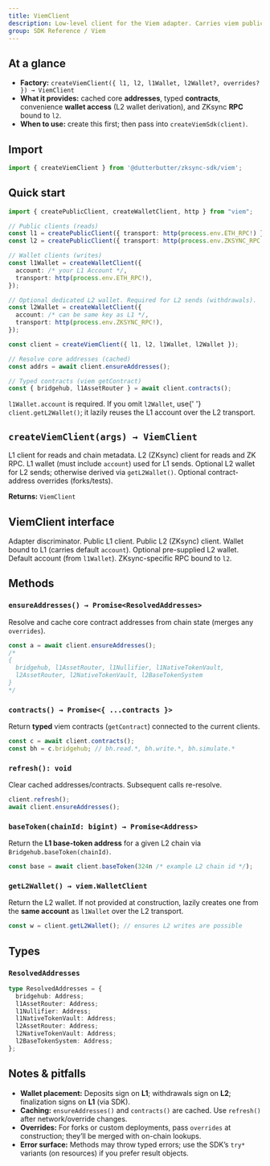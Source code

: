 ```yaml
---
title: ViemClient
description: Low-level client for the Viem adapter. Carries viem public/wallet clients, resolves core contract addresses, and exposes typed contract instances.
group: SDK Reference / Viem
---
```


## At a glance

- **Factory:** `createViemClient({ l1, l2, l1Wallet, l2Wallet?, overrides? }) → ViemClient`
- **What it provides:** cached core **addresses**, typed **contracts**, convenience **wallet access** (L2 wallet derivation), and ZKsync **RPC** bound to `l2`.
- **When to use:** create this first; then pass into `createViemSdk(client)`.

## Import

```ts
import { createViemClient } from '@dutterbutter/zksync-sdk/viem';
```

## Quick start

```ts
import { createPublicClient, createWalletClient, http } from "viem";

// Public clients (reads)
const l1 = createPublicClient({ transport: http(process.env.ETH_RPC!) });
const l2 = createPublicClient({ transport: http(process.env.ZKSYNC_RPC!) });

// Wallet clients (writes)
const l1Wallet = createWalletClient({
  account: /* your L1 Account */,
  transport: http(process.env.ETH_RPC!),
});

// Optional dedicated L2 wallet. Required for L2 sends (withdrawals).
const l2Wallet = createWalletClient({
  account: /* can be same key as L1 */,
  transport: http(process.env.ZKSYNC_RPC!),
});

const client = createViemClient({ l1, l2, l1Wallet, l2Wallet });

// Resolve core addresses (cached)
const addrs = await client.ensureAddresses();

// Typed contracts (viem getContract)
const { bridgehub, l1AssetRouter } = await client.contracts();
```

<Tip>
  <code>l1Wallet.account</code> is required. If you omit <code>l2Wallet</code>, use{' '}
  <code>client.getL2Wallet()</code>; it lazily reuses the L1 account over the L2 transport.
</Tip>

## `createViemClient(args) → ViemClient`

<ParamField name="args.l1" type="viem.PublicClient" required>
  L1 client for reads and chain metadata.
</ParamField>
<ParamField name="args.l2" type="viem.PublicClient" required>
  L2 (ZKsync) client for reads and ZK RPC.
</ParamField>
<ParamField name="args.l1Wallet" type="viem.WalletClient&lt;Transport, Chain, Account&gt;" required>
  L1 wallet (must include <code>account</code>) used for L1 sends.
</ParamField>
<ParamField name="args.l2Wallet" type="viem.WalletClient&lt;Transport, Chain, Account&gt;">
  Optional L2 wallet for L2 sends; otherwise derived via <code>getL2Wallet()</code>.
</ParamField>
<ParamField name="args.overrides" type="Partial&lt;ResolvedAddresses&gt;">
  Optional contract-address overrides (forks/tests).
</ParamField>

**Returns:** `ViemClient`

## ViemClient interface

<ResponseField name="kind" type="'viem'">
  Adapter discriminator.
</ResponseField>
<ResponseField name="l1" type="viem.PublicClient">
  Public L1 client.
</ResponseField>
<ResponseField name="l2" type="viem.PublicClient">
  Public L2 (ZKsync) client.
</ResponseField>
<ResponseField name="l1Wallet" type="viem.WalletClient&lt;T, C, A&gt;">
  Wallet bound to L1 (carries default <code>account</code>).
</ResponseField>
<ResponseField name="l2Wallet" type="viem.WalletClient&lt;T, C, A&gt; | undefined">
  Optional pre-supplied L2 wallet.
</ResponseField>
<ResponseField name="account" type="viem.Account">
  Default account (from <code>l1Wallet</code>).
</ResponseField>
<ResponseField name="zks" type="ZksRpc">
  ZKsync-specific RPC bound to <code>l2</code>.
</ResponseField>

## Methods

### `ensureAddresses() → Promise<ResolvedAddresses>`

Resolve and cache core contract addresses from chain state (merges any `overrides`).

```ts
const a = await client.ensureAddresses();
/*
{
  bridgehub, l1AssetRouter, l1Nullifier, l1NativeTokenVault,
  l2AssetRouter, l2NativeTokenVault, l2BaseTokenSystem
}
*/
```

### `contracts() → Promise<{ ...contracts }>`

Return **typed** viem contracts (`getContract`) connected to the current clients.

```ts
const c = await client.contracts();
const bh = c.bridgehub; // bh.read.*, bh.write.*, bh.simulate.*
```

### `refresh(): void`

Clear cached addresses/contracts. Subsequent calls re-resolve.

```ts
client.refresh();
await client.ensureAddresses();
```

### `baseToken(chainId: bigint) → Promise<Address>`

Return the **L1 base-token address** for a given L2 chain via `Bridgehub.baseToken(chainId)`.

```ts
const base = await client.baseToken(324n /* example L2 chain id */);
```

### `getL2Wallet() → viem.WalletClient`

Return the L2 wallet. If not provided at construction, lazily creates one from the **same account** as `l1Wallet` over the L2 transport.

```ts
const w = client.getL2Wallet(); // ensures L2 writes are possible
```

## Types

### `ResolvedAddresses`

```ts
type ResolvedAddresses = {
  bridgehub: Address;
  l1AssetRouter: Address;
  l1Nullifier: Address;
  l1NativeTokenVault: Address;
  l2AssetRouter: Address;
  l2NativeTokenVault: Address;
  l2BaseTokenSystem: Address;
};
```

## Notes & pitfalls

- **Wallet placement:** Deposits sign on **L1**; withdrawals sign on **L2**; finalization signs on **L1** (via SDK).
- **Caching:** `ensureAddresses()` and `contracts()` are cached. Use `refresh()` after network/override changes.
- **Overrides:** For forks or custom deployments, pass `overrides` at construction; they’ll be merged with on-chain lookups.
- **Error surface:** Methods may throw typed errors; use the SDK’s `try*` variants (on resources) if you prefer result objects.
